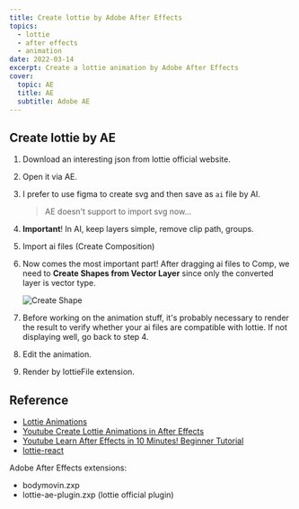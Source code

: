 ```yaml
---
title: Create lottie by Adobe After Effects
topics:
  - lottie
  - after effects
  - animation
date: 2022-03-14
excerpt: Create a lottie animation by Adobe After Effects
cover:
  topic: AE
  title: AE
  subtitle: Adobe AE
---
```


## Create lottie by AE

1. Download an interesting json from lottie official website.
2. Open it via AE.
3. I prefer to use figma to create svg and then save as `ai` file by AI.
   > AE doesn't support to import svg now...
4. **Important**! In AI, keep layers simple, remove clip path, groups.
5. Import ai files (Create Composition)
6. Now comes the most important part! After dragging ai files to Comp, we need to **Create Shapes from Vector Layer**
   since only the converted layer is vector type.

   ![Create Shape](/images/posts/ae-create-shape.png)

7. Before working on the animation stuff, it's probably necessary to render the result to verify whether your ai files
   are compatible with lottie. If not displaying well, go back to step 4.
8. Edit the animation.
9. Render by lottieFile extension.

## Reference

- [Lottie Animations](https://lottiefiles.com/private/animations)
- [Youtube Create Lottie Animations in After Effects](https://www.youtube.com/watch?v=72qbebvwxnY&t=1727s)
- [Youtube Learn After Effects in 10 Minutes! Beginner Tutorial](https://www.youtube.com/watch?v=hb2bbfiNBXA)
- [lottie-react](https://www.youtube.com/watch?v=hb2bbfiNBXA)

Adobe After Effects extensions:

- bodymovin.zxp
- lottie-ae-plugin.zxp (lottie official plugin)
